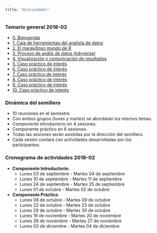 ```yaml
---
title: "Actividades"
---
```


### Temario general 2018-02
  
  - [0. Bienvenida](/Actividades/0_Bienvenida.html)
  - [1. Caja de herramientas del analista de datos](/Actividades/1_Intro.html)
  - [2. El maravilloso mundo de R](/Actividades/2_LengR.html)
  - [3. Proceso de anális de datos (tidyverse)](/Actividades/3_Tidy.html)
  - [4. Visualización y comunicación de resultados](/Actividades/4_Visual.html)
  - [5. Caso práctico de interés](/Actividades/5_Caso1.html)
  - [6. Caso práctico de interés](/Actividades/5_Caso2.html)
  - [7. Caso práctico de interés](/Actividades/5_Caso3.html)
  - [8. Caso práctico de interés](/Actividades/5_Caso4.html)
  - [9. Caso práctico de interés](/Actividades/5_Caso5.html)
  - [10. Caso práctico de interés](/Actividades/5_Caso6.html)  
  
### Dinámica del semillero

  - 10 reuniones en el semestre.
  - Con ambos grupos (lunes y martes) se abordarán los mismos temas.
  - Componente introductorio en 4 sesiones.
  - Componente práctico en 6 sesiones.
  - Todas las sesiones serán asistidas por la dirección del semillero.
  - Cada sesión contará con actividades desarrolladas por los participantes.
  
### Cronograma de actividades 2018-02

  - **Componente Introductorio:**
      - Lunes 03 de septiembre - Martes 04 de septiembre
      - Lunes 10 de septiembre - Martes 11 de septiembre
      - Lunes 24 de septiembre - Martes 25 de septiembre
      - Lunes 01 de octubre - Martes 02 de octubre
  - **Componente Práctico**    
      - Lunes 08 de octubre - Martes 09 de octubre
      - Lunes 22 de octubre - Martes 23 de octubre
      - Lunes 29 de octubre - Martes 30 de octubre
      - Lunes 19 de noviembre - Martes 20 de noviembre
      - Lunes 26 de noviembre - Martes 27 de noviembre
      - Lunes 03 de diciembre - Martes 04 de diciembre  